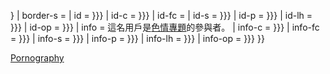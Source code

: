 {{userbox
| float    = {{{float|left}}}
| border-c = {{{border-color|{{{1|black}}}}}}
| border-s = {{{border-width|1}}}
| id       = {{{logo|{{{3|[[File:Pornproject logo.svg |40px]]}}}}}}
| id-c     = {{{logo-background|{{{1|white}}}}}}
| id-fc    = {{{id-fc|black}}}
| id-s     = {{{5|{{{id-s|14}}}}}}
| id-p     = {{{logo-padding|{{{id-p|1pt}}}}}}
| id-lh    = {{{logo-line-height|{{{id-lh|1.25em}}}}}}
| id-op    = {{{logo-other-param|{{{id-op|}}}}}}
| info     = 這名用戶是[[Wikipedia:色情專題|色情專題]]的參與者。
| info-c   = {{{info-background|{{{2|#E0FFFF}}}}}}
| info-fc  = {{{info-color|{{{info-fc|black}}}}}}
| info-s   = {{{info-size|{{{info-s|8}}}}}}
| info-p   = {{{info-padding|{{{info-p|4pt}}}}}}
| info-lh  = {{{info-line-height|{{{info-lh|1.25em}}}}}}
| info-op  = {{{info-other-param|{{{info-op|}}}}}}
}}<includeonly>[[Category:參與色情專題的維基人|{{PAGENAME}}]]</includeonly><noinclude>
[[Category:專題用戶標誌模板|Pornography]]
</noinclude>